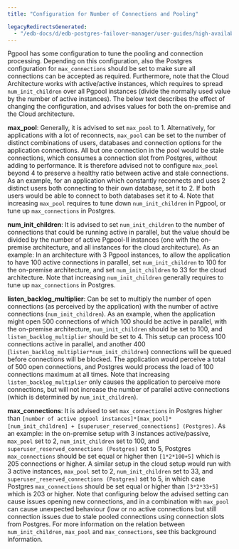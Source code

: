 ```yaml
---
title: "Configuration for Number of Connections and Pooling"

legacyRedirectsGenerated:
  - "/edb-docs/d/edb-postgres-failover-manager/user-guides/high-availability-scalability-guide/4.1/appendix_b.html"
---
```


Pgpool has some configuration to tune the pooling and connection processing. Depending on this configuration, also the Postgres configuration for `max_connections` should be set to make sure all connections can be accepted as required. Furthermore, note that the Cloud Architecture works with active/active instances, which requires to spread `num_init_children` over all Pgpool instances (divide the normally used value by the number of active instances). The below text describes the effect of changing the configuration, and advises values for both the on-premise and the Cloud architecture.

**max_pool**: Generally, it is advised to set `max_pool` to 1. Alternatively, for applications with a lot of reconnects, `max_pool` can be set to the number of distinct combinations of users, databases and connection options for the application connections. All but one connection in the pool would be stale connections, which consumes a connection slot from Postgres, without adding to performance. It is therefore advised not to configure `max_pool` beyond 4 to preserve a healthy ratio between active and stale connections. As an example, for an application which constantly reconnects and uses 2 distinct users both connecting to their own database, set it to 2. If both users would be able to connect to both databases set it to 4. Note that increasing `max_pool` requires to tune down `num_init_children` in Pgpool, or tune up `max_connections` in Postgres.

**num_init_children**: It is advised to set `num_init_children` to the number of connections that could be running active in parallel, but the value should be divided by the number of active Pgpool-II instances (one with the on-premise architecture, and all instances for the cloud architecture). As an example: In an architecture with 3 Pgpool instances, to allow the application to have 100 active connections in parallel, set `num_init_children` to 100 for the on-premise architecture, and set `num_init_children` to 33 for the cloud architecture. Note that increasing `num_init_children` generally requires to tune up `max_connections` in Postgres.

**listen_backlog_multiplier**: Can be set to multiply the number of open connections (as perceived by the application) with the number of active connections (`num_init_children`). As an example, when the application might open 500 connections of which 100 should be active in parallel, with the on-premise architecture, `num_init_children` should be set to 100, and `listen_backlog_multiplier` should be set to 4. This setup can process 100 connections active in parallel, and another 400 (`listen_backlog_multiplier*num_init_children`) connections will be queued before connections will be blocked. The application would perceive a total of 500 open connections, and Postgres would process the load of 100 connections maximum at all times. Note that increasing `listen_backlog_multiplier` only causes the application to perceive more connections, but will not increase the number of parallel active connections (which is determined by `num_init_children`).

**max_connections**: It is advised to set `max_connections` in Postgres higher than `[number of active pgpool instances]*[max_pool]*[num_init_children] + [superuser_reserved_connections] (Postgres)`. As an example: in the on-premise setup with 3 instances active/passive, `max_pool` set to 2, `num_init_children` set to 100, and `superuser_reserved_connections (Postgres)` set to 5, Postgres `max_connections` should be set equal or higher then `[1*2*100+5]` which is 205 connections or higher. A similar setup in the cloud setup would run with 3 active instances, `max_pool` set to 2, `num_init_children` set to 33, and `superuser_reserved_connections (Postgres)` set to 5, in which case Postgres `max_connections` should be set equal or higher than `[3*2*33+5]` which is 203 or higher. Note that configuring below the advised setting can cause issues opening new connections, and in a combination with `max_pool` can cause unexpected behaviour (low or no active connections but still connection issues due to stale pooled connections using connection slots from Postgres. For more information on the relation between `num_init_children`, `max_pool` and `max_connections`, see this background information.
